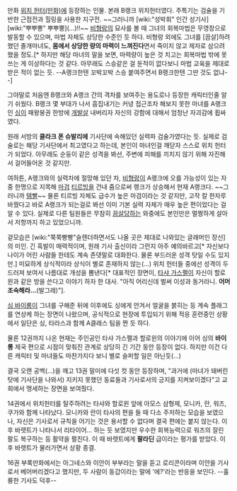 만화 [[위치 헌터(만화)]]에 등장하는 인물. 본래 B랭크 위치헌터였다. 주특기는 검술을 기반한 근접전과 힐링을 사용한 지구전. ~~그러니까  [wiki:"성박휘" 인간 성기사] [wiki:"뿌뿌뽕" 뿌뿌뿡](...)!!~~ [[비형랑]]의 묘사를 볼 때 그녀의 회복마법은 무영창으로 발동할 수 있으며, 마법 자체도 상당한 수준인 듯 하다. 비형랑 외에도 그녀를 [끔살]하려 했던 졸개마녀도, '''몸에서 상당한 량의 마력이 느껴진다'''면서 죽이지 않고 제자로 삼으려했을 정도.[* 하지만 해당 마녀의 말을 보면, 마력량이 높은 것 치고는 회복마법 밖에 못쓰는 게 이상하다는 것 같다. 아무래도 스승같은 걸 둔적이 없다보니 마법 교육을 제대로 받은 적이 없는 듯. --A랭크한텐 꼬박꼬박 스승 붙여주면서 B랭크한텐 그딴 것도 없냐--]

그야말로 처음엔 B랭크와 A랭크 간의 격차를 보여주는 용도로나 등장한 캐릭터인줄 알기 쉬웠다. B랭크 몇 부대가 나서 흠집내기는 커녕 접근조차 해보지 못한 마녀를 A랭크인 [[싱]]이 패왕붕권 한방에 [[개발살]] 내버리자 자신의 강함에 대해서 엄청난 자괴감에 휩싸였다. 

원래 서방의 '''클라크 폰 슈발리에''' 기사단에 속해있던 실력파 검술가였다는 듯. 실제로 검술로는 해당 기사단에서 최고였다고 하는데, 본인이 마녀인걸 깨닫자 스스로 위치 헌터가 되었다. 아무래도 순둥이 같은 성격을 봐선, 주변에 피해를 끼치지 않기 위해 자진해서 걸어들어온 것 같지만. 

여하튼, A랭크와의 실력차에 절망해 있던 차, [[비형랑]]이 A랭크에 오를 가능성이 있는 자 중 한명으로 지목해 [[마검]] [[티르빙]]을 건내 줌으로써 랭크가 상승해서 현재 A랭크다. ~~그러니까 [[템빨]]~~ 물론 티르빙 자체도 급수가 높은 마검이라는 것 같지만, 고작 칼 한자루 바꿨다고 바로 A랭크가 되는걸로 봐선 이미 기본 실력 자체가 매우 높은 편이었다는 걸 알 수 있다. 실제로 다른 팀원들은 무참히 [[끔살]]당하는 와중에도 본인만은 멀쩡하게 살아서 저항까지 하고 있었으니까.

겉모습은 [wiki:"쭉쭉빵빵"슬렌더하면서도 나올 곳은 제대로 나와있는 글래머인 장신]의 미인. 긴 흑발이 매력적이며, 원래 기사 출신이라 그런지 아주 예의바르고[* 자신보다 나이가 어린 사람들 한테도 계속 존댓말로 대화한다. 물론 부드러운 성격 탓일 수도 있지만.] 미묘하게 상식적이라 상식이 별로 존재하지 않는(...) 위치 헌터들 중에선 성격이 두드러져 보여서 나름대로 개성을 뽐낸다[* 대표적인 장면이, [[타샤 가스펠]]이 자신이 할로윈과 같은 방을 쓴다고 이야기 하자 한 대사. "아직 어리신데 벌써 이성과 동거라니. '''어머 조숙해라...'''(발그레)"]. 

[[싱 바이롱]]이 그녀를 구해준 뒤에 이후에도 싱에게 안겨서 얼굴을 붉히는 등 계속 플래그를 연상케 하는 장면이 나왔으며, 공식적으로 현장에 투입되기 위해 적응 훈련중인 상황에서 일단은 싱, 타라스과 함께 A클래스 팀을 짠 듯 하다.

물론 12권까지 나온 현재는 주인공인 타샤 가스펠과 할로윈의 이야기에 이어 싱의 '''바이롱''' 제국 편으로 시점이 맞춰진 관계로 상당히 긴 기간 동안 등장이 없다. 하지만 이건 다른 캐릭터 및 마녀들도 마찬가지다 보니 별로 슬퍼할 일은 아닌듯(...)

결국 오랜 공백(...)을 깨고 13권 말미에 다섯 컷 동안 등장하며, "과거에 (마녀가 돼버린 탓에 기사단을 나와서) 지키지 못했던 동료들과 기사로서의 긍지를 지켜보이겠다"고 교회에서 맹세하는 장면을 보여줬다.

14권에서 위치헌터를 탈주하려는 타샤와 할로윈 앞에 아모스 삼형제, 모니카, 란, 워즈, 쿠가와 함께 나타났다. 모니카와 란이 타샤의 편을 들 때 다소 주저하는 모습을 보였으나, 자신은 기사로서 규칙을 어기는 것은 용서할 수 없다며 결국 편에는 붙지 않는다. 이후 바렛트가 나타나서 리타이어... 하는 듯 보였지만 우수한 회복능력으로 워즈의 잘린 팔도 복구하는 등 활약을 펼친다. 이 때 바렛트에게 '''팔라딘''' 급이라는 평가를 받았다. 이후 바렛트가 물러가면서 상황 종결.

16권 부록만화에서는 아그네스와 이안이 부부라는 말을 듣고 로리콘이라며 이안을 기사로서 베어버리겠다고 했지만, 두 사람이 동갑이라는 말에 '에?'라는 반응을 보인다. --훌륭한 기사도 덕후--

